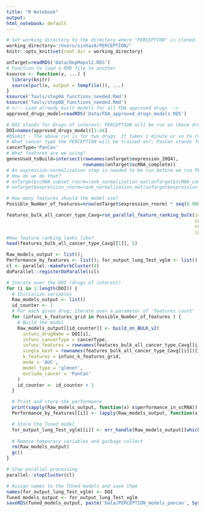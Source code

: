 ```yaml
---
title: "R Notebook"
output:
html_notebook: default
---
```

<!-- For a given set of drugs of Interest - Build a PERCEPTION model -->
```r
# Set working directory to the directory where "PERCEPTION" is cloned.
working_directory='/Users/sinhas8/PERCEPTION/'
knitr::opts_knit$set(root.dir = working_directory)
```
<!-- Load DepMAP data and already existing models -->
```r
onTarget=readRDS('Data/DepMapv12.RDS')
# Function to load a RMD file to another
ksource <- function(x, ...) {
  library(knitr)
  source(purl(x, output = tempfile()), ...)
}
ksource('Tools/step0A_functions_needed.Rmd')
ksource('Tools/step0B_functions_needed.Rmd')
# <!-- Load already built models for all FDA approved drugs -->
approved_drugs_model=readRDS('Data/FDA_approved_drugs_models.RDS')
```
<!-- Build PERCEPTION Models -->
<!-- Step 0: Create Inputs for PERCEPTION -->
```r
# DOI stands for Drugs of interest; PERCEPTION will be run on these drugs; For each drug, there will be a seperate model
DOI=names(approved_drugs_model)[1:44]
#@Sumit - The above run is for two drugs. It takes 1 minute or so to run. If you use all 44 - this may take 15-20 mins. 
# What cancer type the PERCEPTION will be trained on?; PanCan stands for Pan-cancer.
cancerType='PanCan'
# What features are we using?
genesUsed_toBuild=intersect(rownames(onTarget$expression_20Q4),
                            rownames(onTarget$scRNA_complete))
# An expression-normalization step is needed to be run before we run PERCEPITON.
# How do we do that?
# onTarget$scRNA_subset_rnorm=rank_normalization_mat(onTarget$scRNA_complete[genesUsed_toBuild,])
# onTarget$expression_rnorm=rank_normalization_mat(onTarget$expression_20Q4[genesUsed_toBuild,])

# How many features should the model use?
Possible_Number_of_features=nrow(onTarget$expression_rnorm) * seq(0.0005, 0.02, length = 5)
```
<!-- Step 1 feature Selection/Ranking using Bulk -->
```r
features_bulk_all_cancer_type_Cavg=run_parallel_feature_ranking_bulk(id_cancerType = cancerType,
                                                                     infunc_DrugsToUse=DOI,
                                                                     resp_measure_mode = 'AUC',
                                                                     infunc_exclude_cancer = 'PanCan')
#How feature ranking looks like?
head(features_bulk_all_cancer_type_Cavg[[1]], 5)
```
<!-- Initialize list to save perception output; Provide cores for parallelization -->
```r
Raw_models_output <- list();
Performance_by_features <- list(); for_output_lung_Test_vglm <- list()
cl <- parallel::makeForkCluster(4)
doParallel::registerDoParallel(cl)
```
<!-- Step 2-3: Build and tune PERCEPTION -->
<!-- In the below code, the outer loop iterates over the drugs of interest (DOI) and the inner loop iterates over a parameter of input genes. The build_on_BULK_v2 function is called to build the model, and the results are stored in the Raw_models_output list. The performance of each model is printed and stored in the Performance_by_features list. The best model for each drug is stored in the for_output_lung_Test_vglm list. The final models are saved to a file. -->
```r
# Iterate over the DOI (drugs of interest)
for (i in 1:length(DOI)) {
  # Initialize variables
  Raw_models_output <- list()
  id_counter <- 1
  # For each given drug; iterate over a parameter of 'features count'
  for (infunc_k_features_grid in Possible_Number_of_features ) {
    # Build the model
    Raw_models_output[[id_counter]] <- build_on_BULK_v2(
      infunc_drugName = DOI[i],
      infunc_cancerType = cancerType,
      infunc_features = rownames(features_bulk_all_cancer_type_Cavg[[i]]),
      single_best = rownames(features_bulk_all_cancer_type_Cavg[[i]])[1],
      k_features = infunc_k_features_grid,
      mode = 'AUC',
      model_type = 'glmnet',
      exclude_cancer = 'PanCan'
    )
    id_counter <- id_counter + 1
  }

  # Print and store the performance
  print(sapply(Raw_models_output, function(x) x$performance_in_scRNA))
  Performance_by_features[[i]] <- lapply(Raw_models_output, function(x) x$performance_in_scRNA)

  # Store the Tuned model
  for_output_lung_Test_vglm[[i]] <- err_handle(Raw_models_output[[which.max(sapply(Raw_models_output, function(x) x$performance_in_scRNA)[2,])]])
  
  # Remove temporary variables and garbage collect
  rm(Raw_models_output)
  gc()
}

# Stop parallel processing
parallel::stopCluster(cl)

# Assign names to the TUned models and save them
names(for_output_lung_Test_vglm) <- DOI
Tuned_models_output <- for_output_lung_Test_vglm
saveRDS(Tuned_models_output, paste('Data/PERCEPTION_models_pancan', Sys.time(), '.RDS',sep=''))
```
